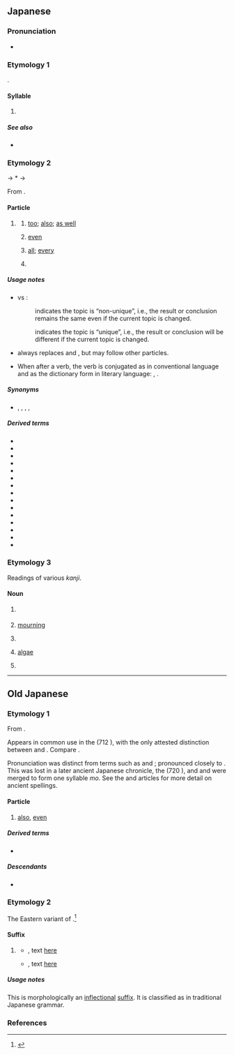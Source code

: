 {{character info}}
==Japanese==
{{stroke order|strokes=3}}

===Pronunciation===
* {{ja-pron}}

===Etymology 1===
{{ja-kana-mannyogana-etym}}.

====Syllable====
{{ja-syllable}}

# {{ja-kana-def}}

=====See also=====
* {{list:Hiragana/ja}}

===Etymology 2===
{{IPAfont|⟨mo<sub>2</sub>⟩}} → *{{IPAchar|/mə/}} → {{IPAchar|/mo/}}

From {{inh|ja|ojp|-}}.

====Particle====
{{ja-pos|particle}}

# {{q|non-unique topic marker}}
#: {{ant|ja|は}}
## [[too]]; [[also]]; [[as well]]
##: {{ja-usex|田%中さんは[[ビール]]を[[飲む|飲ん]]でいる。スミスさん'''も'''飲んでいる。|た%なか-さん は ビール を のんでいる。スミス-さん '''も''' のんでいる。|Tanaka is drinking beer. Smith is '''also''' drinking.}}
##: {{ja-usex|[[本%日]]'''も'''ご[[来%店]]くださいまして、[[ありがとうございます]]。|ほん%じつ '''も''' ご-らい%てん くださいまして、ありがとう ございます。|Thank you for [[visit|visiting]] our store today '''as well''' [as other days].}}
##: {{ja-usex-inline|[[私]]に'''も'''[[くれる|くれ]]た。|^わたし に '''も''' くれた。|[She] gave some to me, '''too'''.}}
## [[even]]
##: {{ja-usex|夢に'''も'''思いませんでした。|ゆめ に '''も''' おもいません でした。|I have never thought of this '''even''' in my dreams.}}
##: {{ja-usex|500 円'''も'''あれば買える。|ごひゃく えん '''も''' あれば かえる。|I only need 500 yen to buy this.|lit=I can buy this '''even''' if I have only 500 yen.}}
##: {{ja-usex|[[猿も木から落ちる|猿'''も'''木から落ちる]]|さる '''も''' き から おちる|'''Even''' experts occasionally make mistakes.|lit='''Even''' monkeys fall from trees}}
## {{q|attaching to an [[indefinite]] [[pronoun]] or [[determiner]]}} [[all]]; [[every]]
##: {{ja-usex-inline|誰'''も'''知っていることだ。|^だれ '''も''' しって いる こと だ。|'''Every'''one knows this.}}
##: {{ja-usex|[[箱]]の[[中]]には[[何]]'''も'''[[ない|なか]]った。|はこ の なか に は なに '''も''' なかった。|The box was empty.|lit=Inside the box, '''all''' things do not exist.}}
## {{n-g|Used to emphasize amounts.}}
##: {{ja-usex-inline|何万人'''も'''[[来る|来]]た。|^なんまんにん '''も''' きた。|Myriads of people came.}}

=====Usage notes=====
* {{ja-r|も}} vs {{ja-r|は|rom=wa}}:
*: {{lang|ja|も}} indicates the topic is “non-unique”, i.e., the result or conclusion remains the same even if the current topic is changed.
*:: {{ja-usex|'''今日も'''いい天%気。|'''きょう も''' い.い てん%き。|Nice weather '''today'''. (implying something like “the weather is also nice yesterday/the weather is fine as usual”.)}}
*: {{lang|ja|は}} indicates the topic is “unique”, i.e., the result or conclusion will be different if the current topic is changed.
*:: {{ja-usex|'''今日は'''いい天%気。|'''きょう は''' い.い てん%き。|Nice weather '''today'''. (implying something like “the weather is bad yesterday/the weather has been bad recently”.)}}
* {{m|ja||も|tr=mo}} always replaces {{ja-r|を}} and {{ja-r|が}}, but may follow other particles.
* When after a verb, the verb is conjugated as {{ja-r|-て}} in conventional language and as the dictionary form in literary language: {{ja-r|linkto=|して も}}, {{ja-r|linkto=|する も}}.

=====Synonyms=====
* {{sense|even}} {{ja-r|すら}}, {{ja-r|さえ}}, {{ja-r|まで}}, {{ja-r|だって}}, {{ja-r|だに}}

=====Derived terms=====
{{der-top4}}
* {{ja-r|も が}}
* {{ja-r|も や}}
* {{ja-r|も よ}}
* {{ja-r|いつ も}}
* {{ja-r|いつ まで も}}
* {{ja-r|か も}}
* {{ja-r|し も}}
* {{ja-r|だに も}}
* {{ja-r|で も}}
* {{ja-r|と も}}
* {{ja-r|ど も}}
* {{ja-r|に も}}
* {{ja-r|も が も}}
* {{ja-r|や も}}
* {{ja-r|を も}}
{{der-bottom}}

===Etymology 3===
Readings of various ''kanji''.

====Noun====
{{ja-noun}}

# {{ja-def|最}} {{rfdef|ja}}
# {{ja-def|喪}} [[mourning]]
# {{ja-def|裳}} {{rfdef|ja}}
# {{ja-def|藻}} [[algae]]
# {{ja-def|面}} {{rfdef|ja}}

----

==Old Japanese==

===Etymology 1===
From {{inh|ojp|jpx-pro|*mə}}.

Appears in common use in the ''{{w|Kojiki}}'' (712 {{CE}}), with the only attested distinction between {{IPAfont|⟨mo<sub>1</sub>⟩}} and {{IPAfont|⟨mo<sub>2</sub>⟩}}. Compare {{cog|ltc|-}} {{ltc-l|母}}.

Pronunciation was distinct from {{IPAfont|⟨mo<sub>1</sub>⟩}} terms such as {{m|ojp|雲|tr=kumo<sub>1</sub>||[[cloud]]}} and {{m|ojp|下|tr=simo<sub>1</sub>||[[lower]], [[end]]}}; pronounced closely to {{cog|ltc|-}} {{ltc-l|毛}}. This was lost in a later ancient Japanese chronicle, the ''{{w|Nihon Shoki}}'' (720 {{CE}}), and {{IPAfont|⟨mo<sub>1</sub>⟩}} and {{IPAfont|⟨mo<sub>2</sub>⟩}} were merged to form one syllable ''mo''. See the {{w|Man'yōgana}} and {{w|Jōdai Tokushu Kanazukai}} articles for more detail on ancient spellings.

====Particle====
{{head|ojp|particle|tr=mo<sub>2</sub> → mo}}

# {{n-g|non-unique topic marker:}} [[also]], [[even]]

=====Derived terms=====
* {{m|ojp|かも|tr=ka mo}}

=====Descendants=====
* {{desc|ja|も|tr=mo}}

===Etymology 2===
The Eastern variant of {{m|ojp|む|tr=-mu}}.<ref>{{R:Daijirin}}</ref>

====Suffix====
{{head|ojp|suffix|tr=-mo}}

# {{lb|ojp|regional|Eastern Old Japanese}} {{n-g|Used to form the conjectural form of verbs, equivalent to modern {{ja-r|-う}}/{{ja-r|-よう}}}}
#* {{RQ:Manyoshu|14|3418}}, text [http://jti.lib.virginia.edu/japanese/manyoshu/Man14Yo.html#3418 here]
#*: {{ux|ojp|可美&#64038;氣努佐野田能奈倍能武良奈倍爾許登波佐太米&#64038;伊麻波伊可爾世'''母'''|tr=Kami<sub>1</sub>tuke<sub>2</sub>no<sub>1</sub> Sano<sub>1</sub>da-no<sub>2</sub>-nape<sub>2</sub> no<sub>2</sub> muranape<sub>2</sub> ni ko<sub>2</sub>to<sub>2</sub> ni sadame<sub>2</sub>tu ima pa ika ni se'''mo'''}}
#* {{RQ:Manyoshu|20|4418}}, text [http://jti.lib.virginia.edu/japanese/manyoshu/Man20Yo.html#4418 here]
#*: {{ux|ojp|和我可度乃可多夜麻&#64038;婆伎麻己等奈禮和我弖布禮[[なな|奈奈]]&#64038;知爾於知'''母'''加毛|tr=waga kado<sub>1</sub> no<sub>2</sub> katayama tubaki mako<sub>2</sub>to<sub>2</sub> nare waga te purenana tuti ni oti'''mo''' ka mo}}

=====Usage notes=====
This is morphologically an [[inflectional]] [[suffix]]. It is classified as {{m|ja|助動詞|tr=jodōshi||auxiliary verb}} in traditional Japanese grammar.

===References===
<references/>